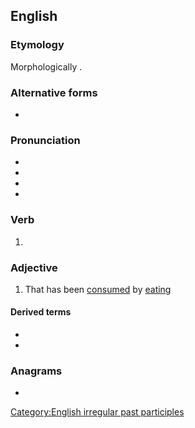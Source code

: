 ==English==

===Etymology===
Morphologically {{suffix|en|eat|en}}.

===Alternative forms===
* {{l|en|etten}} {{q|colloquial/dialectal}}

===Pronunciation===
* {{IPA|en|/ˈiːt(ə)n/|[ˈiːʔn]}}
* {{audio|en|en-us-eaten.ogg|Audio (US)}}
* {{rhymes|en|iːtən}}
* {{homophones|en|Eaton|Eton}}

===Verb===
{{head|en|verb form}}

# {{inflection of|en|eat||past|part}}

===Adjective===
{{en-adj}}

# {{lb|en|especially in combination}} That has been [[consumed]] by [[eating]]

====Derived terms====
* {{l|en|half-eaten}}
* {{l|en|uneaten}}

===Anagrams===
* {{anagrams|en|a=aeent|atene|enate}}

[[Category:English irregular past participles]]